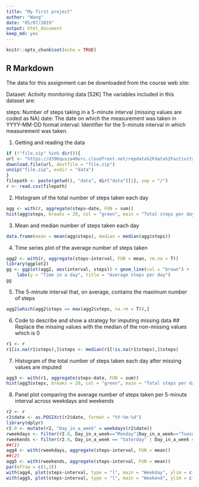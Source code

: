 ---
title: "My first project"
author: "Wang"
date: "05/07/2019"
output: html_document
keep_md: yes
---

```{r setup, include=FALSE}
knitr::opts_chunk$set(echo = TRUE)
```

## R Markdown

The data for this assignment can be downloaded from the course web site:

Dataset: Activity monitoring data [52K]
The variables included in this dataset are:

steps: Number of steps taking in a 5-minute interval (missing values are coded as \color{red}{\verb|NA|}NA)
date: The date on which the measurement was taken in YYYY-MM-DD format
interval: Identifier for the 5-minute interval in which measurement was taken.

1. Getting and reading the data

```{r}
if (!"file.zip" %in% dir()){
url <- "https://d396qusza40orc.cloudfront.net/repdata%2Fdata%2Factivity.zip"
download.file(url, destfile = "file.zip")
unzip("file.zip", exdir = "data")
}
filepath <- paste(getwd(), "data", dir("data")[1], sep = "/")
r <- read.csv(filepath)
```

2. Histogram of the total number of steps taken each day

```{r}
agg <- with(r, aggregate(steps~date, FUN = sum))
hist(agg$steps, breaks = 20, col = "green", main = "Total steps per day(NAs ignored)", xlab = "Step")
```

3. Mean and median number of steps taken each day

```{r}
data.frame(mean = mean(agg$steps), median = median(agg$steps))
```

4. Time series plot of the average number of steps taken

```{r}
agg2 <- with(r, aggregate(steps~interval, FUN = mean, rm.na = T))
library(ggplot2)
gg <- ggplot(agg2, aes(interval, steps)) + geom_line(col = "brown") +
    labs(y = "Time in a day", title = "Average steps per day")
gg
```

5. The 5-minute interval that, on average, contains the maximum number of steps

```{r}
agg2[which(agg2$steps == max(agg2$steps, na.rm = T)),]
```

6. Code to describe and show a strategy for imputing missing data
## Replace the missing values with the median of the non-missing values which is 0
```{r}
r1 <- r
r1[is.na(r1$steps),]$steps <- median(r1[!is.na(r1$steps),]$steps)
```

7. Histogram of the total number of steps taken each day after missing values are imputed

```{r}
agg3 <- with(r1, aggregate(steps~date, FUN = sum))
hist(agg3$steps, breaks = 20, col = "green", main = "Total steps per day(0 for NAs)", xlab = "Step")
```

8. Panel plot comparing the average number of steps taken per 5-minute interval across weekdays and weekends

```{r}
r2 <- r
r2$date <- as.POSIXct(r2$date, format = "%Y-%m-%d")
library(dplyr)
r2.0 <- mutate(r2, "Day_in_a_week" = weekdays(r2$date))
rweekdays <- filter(r2.0, Day_in_a_week=="Monday"|Day_in_a_week=="Tuesday"|Day_in_a_week=="Wednesday"|Day_in_a_week =="Thursday"|Day_in_a_week == "Friday")
rweekends <- filter(r2.0, Day_in_a_week == "Saterday" | Day_in_a_week == "Sunday")
##(1)
agg4 <- with(rweekdays, aggregate(steps~interval, FUN = mean))
##(2)
agg5 <- with(rweekends, aggregate(steps~interval, FUN = mean))
par(mfrow = c(1,2))
with(agg4, plot(steps~interval, type = "l", main = "Weekday", ylim = c(0, 250)))                              
with(agg5, plot(steps~interval, type = "l", main = "Weekend", ylim = c(0, 250)))
```

                                    
                                    
                                    
                                    


